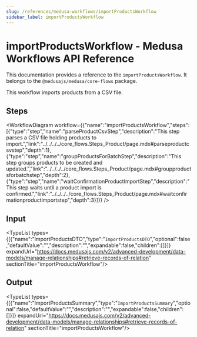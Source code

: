 ```yaml
---
slug: /references/medusa-workflows/importProductsWorkflow
sidebar_label: importProductsWorkflow
---
```



# importProductsWorkflow - Medusa Workflows API Reference

This documentation provides a reference to the `importProductsWorkflow`. It belongs to the `@medusajs/medusa/core-flows` package.

This workflow imports products from a CSV file.

## Steps

<WorkflowDiagram workflow={{"name":"importProductsWorkflow","steps":[{"type":"step","name":"parseProductCsvStep","description":"This step parses a CSV file holding products to import.","link":"../../../../core_flows.Steps_Product/page.mdx#parseproductcsvstep","depth":1},{"type":"step","name":"groupProductsForBatchStep","description":"This step groups products to be created and updated.","link":"../../../../core_flows.Steps_Product/page.mdx#groupproductsforbatchstep","depth":2},{"type":"step","name":"waitConfirmationProductImportStep","description":"This step waits until a product import is confirmed.","link":"../../../../core_flows.Steps_Product/page.mdx#waitconfirmationproductimportstep","depth":3}]}} />

## Input

<TypeList types={[{"name":"ImportProductsDTO","type":"`ImportProductsDTO`","optional":false,"defaultValue":"","description":"","expandable":false,"children":[]}]} expandUrl="https://docs.medusajs.com/v2/advanced-development/data-models/manage-relationships#retrieve-records-of-relation" sectionTitle="importProductsWorkflow"/>

## Output

<TypeList types={[{"name":"ImportProductsSummary","type":"`ImportProductsSummary`","optional":false,"defaultValue":"","description":"","expandable":false,"children":[]}]} expandUrl="https://docs.medusajs.com/v2/advanced-development/data-models/manage-relationships#retrieve-records-of-relation" sectionTitle="importProductsWorkflow"/>

